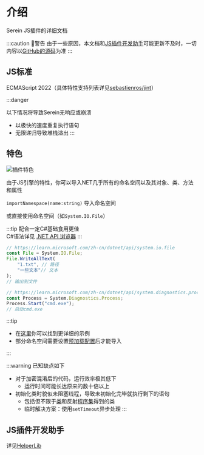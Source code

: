# 介绍

Serein JS插件的详细文档

:::caution 🚧警告
由于一些原因，本文档和[JS插件开发助手](#js插件开发助手)可能更新不及时，一切内容以[GitHub的源码](https://github.com/Zaitonn/Serein)为准
:::

<DocCardList />

## JS标准

ECMAScript 2022（具体特性支持列表详见[sebastienros/jint](https://github.com/sebastienros/jint#version-3x)）

:::danger

以下情况将导致Serein无响应或崩溃

- 以极快的速度重复执行语句
- 无限递归导致堆栈溢出
:::

## 特色

![插件特色](../guidance/javacriptplugins.png)

由于JS引擎的特性，你可以导入NET几乎所有的命名空间以及其对象、类、方法和属性

`importNamespace(name:string)` 导入命名空间

或直接使用命名空间（如`System.IO.File`）

:::tip
配合一定C#基础食用更佳  
C#语法详见 [.NET API 浏览器](https://learn.microsoft.com/zh-cn/dotnet/api/)
:::

```js
// https://learn.microsoft.com/zh-cn/dotnet/api/system.io.file
const File = System.IO.File;
File.WriteAllText(
    "1.txt", // 路径
    "一些文本"// 文本
);
// 输出到文件
```

```js
// https://learn.microsoft.com/zh-cn/dotnet/api/system.diagnostics.process
const Process = System.Diagnostics.Process;
Process.Start("cmd.exe");
// 启动cmd.exe
```

:::tip

- 在[这里](https://market.serein.cc/resources/Example)你可以找到更详细的示例
- 部分命名空间需要设置[预加载配置](preLoadConfig)后才能导入

:::

:::warning
已知缺点如下

- 对于加密混淆后的代码，运行效率极其低下
  - 运行时间可能长达原来的数十倍以上
- 初始化类时貌似未阻塞线程，导致未初始化完毕就执行剩下的语句
  - 包括但不限于[类](classes/Logger)和反射[程序集](assembly)得到的类
  - 临时解决方案：使用`setTimeout`异步处理
:::

## JS插件开发助手

详见[HelperLib](https://github.com/SereinDev/HelperLib)

